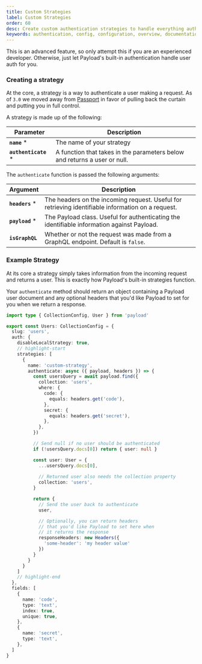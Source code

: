 ```yaml
---
title: Custom Strategies
label: Custom Strategies
order: 60
desc: Create custom authentication strategies to handle everything auth in Payload.
keywords: authentication, config, configuration, overview, documentation, Content Management System, cms, headless, javascript, node, react, nextjs
---
```


<Banner type="warning">
  This is an advanced feature, so only attempt this if you are an experienced developer. Otherwise,
  just let Payload's built-in authentication handle user auth for you.
</Banner>

### Creating a strategy

At the core, a strategy is a way to authenticate a user making a request. As of `3.0` we moved away from [Passport](https://www.passportjs.org) in favor of pulling back the curtain and putting you in full control.

A strategy is made up of the following:

| Parameter                   | Description                                                               |
| --------------------------- | ------------------------------------------------------------------------- |
| **`name`** *               | The name of your strategy                                                 |
| **`authenticate`** *  | A function that takes in the parameters below and returns a user or null. |

The `authenticate` function is passed the following arguments:

| Argument            | Description                                                                                       |
| ------------------- | ------------------------------------------------------------------------------------------------- |
| **`headers`** *    | The headers on the incoming request. Useful for retrieving identifiable information on a request. |
| **`payload`** *    | The Payload class. Useful for authenticating the identifiable information against Payload.        |
| **`isGraphQL`**     | Whether or not the request was made from a GraphQL endpoint. Default is `false`.                  |


### Example Strategy

At its core a strategy simply takes information from the incoming request and returns a user. This is exactly how Payload's built-in strategies function.

Your `authenticate` method should return an object containing a Payload user document and any optional headers that you'd like Payload to set for you when we return a response.

```ts
import type { CollectionConfig, User } from 'payload'

export const Users: CollectionConfig = {
  slug: 'users',
  auth: {
    disableLocalStrategy: true,
    // highlight-start
    strategies: [
      {
        name: 'custom-strategy',
        authenticate: async ({ payload, headers }) => {
          const usersQuery = await payload.find({
            collection: 'users',
            where: {
              code: {
                equals: headers.get('code'),
              },
              secret: {
                equals: headers.get('secret'),
              },
            },
          })

          // Send null if no user should be authenticated
          if (!usersQuery.docs[0]) return { user: null }

          const user: User = {
            ...usersQuery.docs[0],
            
            // Returned user also needs the collection property
            collection: 'users',
          }

          return {
            // Send the user back to authenticate
            user,

            // Optionally, you can return headers
            // that you'd like Payload to set here when
            // it returns the response
            responseHeaders: new Headers({
              'some-header': 'my header value'
            })
          }
        }
      }
    ]
    // highlight-end
  },
  fields: [
    {
      name: 'code',
      type: 'text',
      index: true,
      unique: true,
    },
    {
      name: 'secret',
      type: 'text',
    },
  ]
}
```
